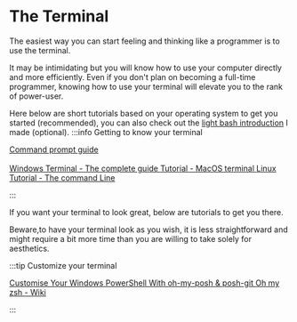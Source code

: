 # The Terminal


The easiest way you can start feeling and thinking like a programmer is to use the terminal.

It may be intimidating but you will know how to use your computer directly and more efficiently.
Even if you don't plan on becoming a full-time programmer, knowing how to use your terminal will elevate you to the rank of power-user.

Here below are short tutorials based on your operating system to get you started (recommended), you can also check out the [light bash introduction](../bonus/bash) I made (optional).
:::info Getting to know your terminal

<Tabs>
  <TabItem value="win" label="Windows">
    <a href="https://techtipvault.com/windows/command-prompt-windows-10-cmd-guide/">
      Command prompt guide
    </a>
    <br></br>
    <a href="https://www.sitepoint.com/windows-terminal/">
      Windows Terminal - The complete guide
    </a>
  </TabItem>
  <TabItem value="mac" label="MacOS" default>
    <a href="https://appletoolbox.com/use-the-mac-terminal-the-basics/">
      Tutorial - MacOS terminal
    </a>
  </TabItem>
  <TabItem value="linux" label="Linux" default>
    <a href="https://ryanstutorials.net/linuxtutorial/commandline.php">
      Linux Tutorial - The command Line
    </a>
  </TabItem>
</Tabs>

:::

If you want your terminal to look great, below are tutorials to get you there.

Beware,to have your terminal look as you wish, it is less straightforward and might require a bit more time than you are willing to take solely for aesthetics.

:::tip Customize your terminal

<Tabs>
  <TabItem value="win" label="Windows">
    <a href="https://medium.com/analytics-vidhya/customize-your-windows-powershell-with-oh-my-posh-posh-git-93284b2749b6">
      Customise Your Windows PowerShell With oh-my-posh & posh-git
    </a>
  </TabItem>
  <TabItem value="unix" label="MacOS/Linux" default>
    <a href="https://github.com/ohmyzsh/ohmyzsh/wiki">Oh my zsh - Wiki</a>
  </TabItem>
</Tabs>

:::
